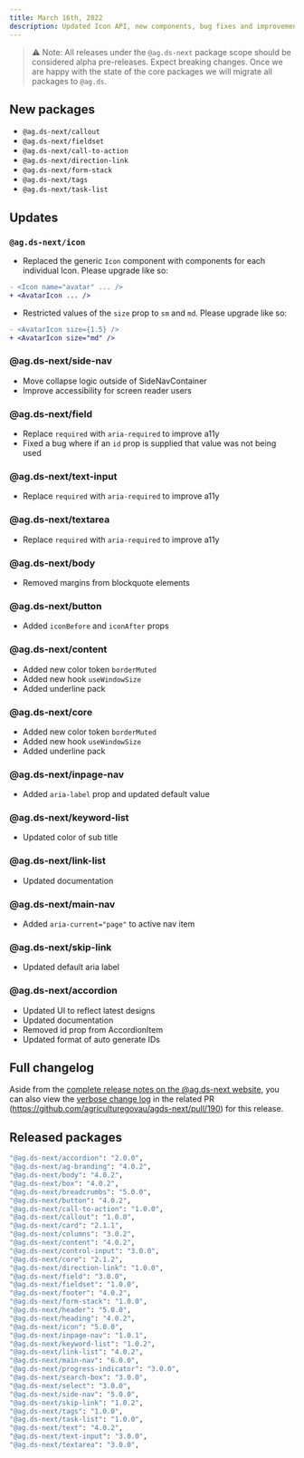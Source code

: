 ```yaml
---
title: March 16th, 2022
description: Updated Icon API, new components, bug fixes and improvements.
---
```


> ⚠️ Note: All releases under the `@ag.ds-next` package scope should be considered alpha pre-releases. Expect breaking changes. Once we are happy with the state of the core packages we will migrate all packages to `@ag.ds`.

## New packages

- `@ag.ds-next/callout`
- `@ag.ds-next/fieldset`
- `@ag.ds-next/call-to-action`
- `@ag.ds-next/direction-link`
- `@ag.ds-next/form-stack`
- `@ag.ds-next/tags`
- `@ag.ds-next/task-list`

## Updates

### `@ag.ds-next/icon`

- Replaced the generic `Icon` component with components for each individual Icon. Please upgrade like so:

```diff
- <Icon name="avatar" ... />
+ <AvatarIcon ... />
```

- Restricted values of the `size` prop to `sm` and `md`. Please upgrade like so:

```diff
- <AvatarIcon size={1.5} />
+ <AvatarIcon size="md" />
```

### @ag.ds-next/side-nav

- Move collapse logic outside of SideNavContainer
- Improve accessibility for screen reader users

### @ag.ds-next/field

- Replace `required` with `aria-required` to improve a11y
- Fixed a bug where if an `id` prop is supplied that value was not being used

### @ag.ds-next/text-input

- Replace `required` with `aria-required` to improve a11y

### @ag.ds-next/textarea

- Replace `required` with `aria-required` to improve a11y

### @ag.ds-next/body

- Removed margins from blockquote elements

### @ag.ds-next/button

- Added `iconBefore` and `iconAfter` props

### @ag.ds-next/content

- Added new color token `borderMuted`
- Added new hook `useWindowSize`
- Added underline pack

### @ag.ds-next/core

- Added new color token `borderMuted`
- Added new hook `useWindowSize`
- Added underline pack

### @ag.ds-next/inpage-nav

- Added `aria-label` prop and updated default value

### @ag.ds-next/keyword-list

- Updated color of sub title

### @ag.ds-next/link-list

- Updated documentation

### @ag.ds-next/main-nav

- Added `aria-current="page"` to active nav item

### @ag.ds-next/skip-link

- Updated default aria label

### @ag.ds-next/accordion

- Updated UI to reflect latest designs
- Updated documentation
- Removed id prop from AccordionItem
- Updated format of auto generate IDs

## Full changelog

Aside from the [complete release notes on the @ag.ds-next website](https://design-system.agriculture.gov.au/updates/2022-03-16), you can also view the [verbose change log](https://github.com/agriculturegovau/agds-next/pull/190) in the related PR (https://github.com/agriculturegovau/agds-next/pull/190) for this release.

## Released packages

```sh
"@ag.ds-next/accordion": "2.0.0",
"@ag.ds-next/ag-branding": "4.0.2",
"@ag.ds-next/body": "4.0.2",
"@ag.ds-next/box": "4.0.2",
"@ag.ds-next/breadcrumbs": "5.0.0",
"@ag.ds-next/button": "4.0.2",
"@ag.ds-next/call-to-action": "1.0.0",
"@ag.ds-next/callout": "1.0.0",
"@ag.ds-next/card": "2.1.1",
"@ag.ds-next/columns": "3.0.2",
"@ag.ds-next/content": "4.0.2",
"@ag.ds-next/control-input": "3.0.0",
"@ag.ds-next/core": "2.1.2",
"@ag.ds-next/direction-link": "1.0.0",
"@ag.ds-next/field": "3.0.0",
"@ag.ds-next/fieldset": "1.0.0",
"@ag.ds-next/footer": "4.0.2",
"@ag.ds-next/form-stack": "1.0.0",
"@ag.ds-next/header": "5.0.0",
"@ag.ds-next/heading": "4.0.2",
"@ag.ds-next/icon": "5.0.0",
"@ag.ds-next/inpage-nav": "1.0.1",
"@ag.ds-next/keyword-list": "1.0.2",
"@ag.ds-next/link-list": "4.0.2",
"@ag.ds-next/main-nav": "6.0.0",
"@ag.ds-next/progress-indicator": "3.0.0",
"@ag.ds-next/search-box": "3.0.0",
"@ag.ds-next/select": "3.0.0",
"@ag.ds-next/side-nav": "5.0.0",
"@ag.ds-next/skip-link": "1.0.2",
"@ag.ds-next/tags": "1.0.0",
"@ag.ds-next/task-list": "1.0.0",
"@ag.ds-next/text": "4.0.2",
"@ag.ds-next/text-input": "3.0.0",
"@ag.ds-next/textarea": "3.0.0",
```
